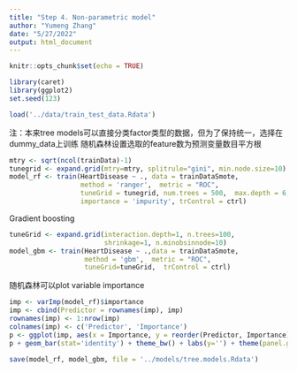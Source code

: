 ```yaml
---
title: "Step 4. Non-parametric model"
author: "Yumeng Zhang"
date: "5/27/2022"
output: html_document
---
```


```r
knitr::opts_chunk$set(echo = TRUE)
```

```r
library(caret)
library(ggplot2)
set.seed(123)
```

```r
load('../data/train_test_data.Rdata')
```

注：本来tree models可以直接分类factor类型的数据，但为了保持统一，选择在dummy_data上训练
随机森林设置选取的feature数为预测变量数目平方根
```r
mtry <- sqrt(ncol(trainData)-1)
tunegrid <- expand.grid(mtry=mtry, splitrule="gini", min.node.size=10)
model_rf <- train(HeartDisease ~ ., data = trainDataSmote,
                  method = 'ranger',  metric = "ROC",
                  tuneGrid = tunegrid, num.trees = 500,  max.depth = 6, 
                  importance = 'impurity', trControl = ctrl)
```

Gradient boosting
```r
tuneGrid <- expand.grid(interaction.depth=1, n.trees=100,
                        shrinkage=1, n.minobsinnode=10)
model_gbm <- train(HeartDisease ~ .,data = trainDataSmote,
                   method = 'gbm',  metric = "ROC",
                   tuneGrid=tuneGrid,  trControl = ctrl)
```

随机森林可以plot variable importance
```r
imp <- varImp(model_rf)$importance
imp <- cbind(Predictor = rownames(imp), imp)
rownames(imp) <- 1:nrow(imp)
colnames(imp) <- c('Predictor', 'Importance')
p <- ggplot(imp, aes(x = Importance, y = reorder(Predictor, Importance), label = round(Importance, 2)))
p + geom_bar(stat='identity') + theme_bw() + labs(y='') + theme(panel.grid.minor = element_blank())
```

```r
save(model_rf, model_gbm, file = '../models/tree.models.Rdata')
```
